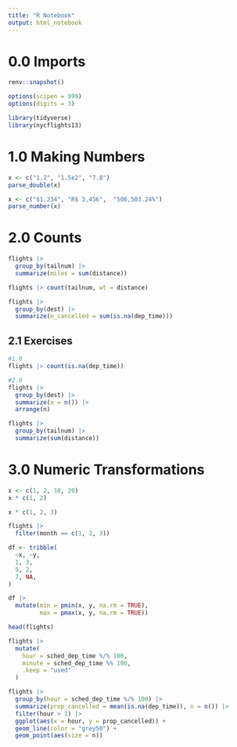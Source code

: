 ```yaml
---
title: "R Notebook"
output: html_notebook
---
```



# 0.0 Imports

```r
renv::snapshot()
```

```r
options(scipen = 999)
options(digits = 3)
```


```r
library(tidyverse)
library(nycflights13)
```

# 1.0 Making Numbers


```r
x <- c("1.2", "1.5e2", "7.8")
parse_double(x)
```

```r
x <- c("$1,234", "R$ 3,456",  "506,503.24%")
parse_number(x)
```

# 2.0 Counts

```r
flights |> 
  group_by(tailnum) |> 
  summarize(miles = sum(distance))

flights |> count(tailnum, wt = distance)

```

```r
flights |> 
  group_by(dest) |> 
  summarize(n_cancelled = sum(is.na(dep_time)))
```

## 2.1 Exercises

```r
#1.0
flights |> count(is.na(dep_time))

#2.0
flights |>
  group_by(dest) |> 
  summarize(n = n()) |> 
  arrange(n)

flights |> 
  group_by(tailnum) |> 
  summarize(sum(distance))

```

# 3.0 Numeric Transformations

```r
x <- c(1, 2, 10, 20)
x * c(1, 2)

x * c(1, 2, 3)
```

```r
flights |> 
  filter(month == c(1, 2, 3))
```

```r
df <- tribble(
  ~x, ~y,
  1, 3,
  5, 2,
  7, NA,
)

df |> 
  mutate(min = pmin(x, y, na.rm = TRUE),
         max = pmax(x, y, na.rm = TRUE))


```

```r
head(flights)
```


```r
flights |> 
  mutate(
    hour = sched_dep_time %/% 100, 
    minute = sched_dep_time %% 100,
    .keep = "used"
  )

```


```r
flights |> 
  group_by(hour = sched_dep_time %/% 100) |> 
  summarize(prop_cancelled = mean(is.na(dep_time)), n = n()) |> 
  filter(hour > 1) |> 
  ggplot(aes(x = hour, y = prop_cancelled)) +
  geom_line(color = "grey50") +
  geom_point(aes(size = n))
  
```

```r

```

